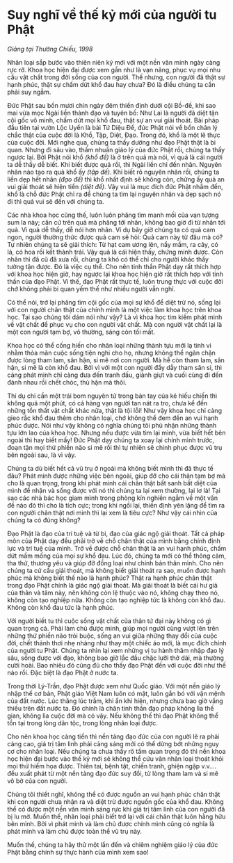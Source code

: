 # Suy nghĩ về thế kỷ mới của người tu Phật {- #the-ky-moi-cua-nguoi-tu-phat}

<div class="align-right">
*Giảng tại Thường Chiếu, 1998*
</div>

Nhân loại sắp bước vào thiên niên kỷ mới với một nền văn minh ngày càng rực rỡ. Khoa học hiện đại được xem gần như là vạn năng, phục vụ mọi nhu cầu vật chất trong đời sống của con người. Thế nhưng, con người đã thật sự hạnh phúc, thật sự chấm dứt khổ đau hay chưa? Đó là điều chúng ta cần phải suy ngẫm.                                                               

Đức Phật sau bốn mươi chín ngày đêm thiền định dưới cội Bồ-đề, khi sao mai vừa mọc Ngài liền thành đạo và tuyên bố: Như Lai là người đã diệt tận cội gốc vô minh, chấm dứt mọi khổ đau, thật sự an vui giải thoát. Bài pháp đầu tiên tại vườn Lộc Uyển là bài Tứ Diệu Đế, đức Phật nói về bốn chân lý chắc thật của cuộc đời là Khổ, Tập, Diệt, Đạo. Trong đó, khổ là một lẽ thực của cuộc đời. Mới nghe qua, chúng ta thấy dường như đạo Phật thật là bi quan. Nhưng đi sâu vào, thấm nhuần giáo lý của đức Phật rồi, chúng ta thấy ngược lại. Bởi Phật nói khổ *(khổ đế)* là ở trên quả mà nói, vì quả là cái người ta dễ thấy dễ biết. Khi biết được quả rồi, thì Ngài liền chỉ đến nhân. Nguyên nhân nào tạo ra quả khổ ấy *(tập đế)*. Khi biết rõ nguyên nhân rồi, chúng ta liền dẹp hết nhân *(đạo đế)* thì khổ nhất định sẽ không còn, chừng ấy quả an vui giải thoát sẽ hiện tiền *(diệt đế)*. Vậy vui là mục đích đức Phật nhắm đến, khổ là chỗ đức Phật chỉ ra để chúng ta tìm lại nguyên nhân và dẹp sạch nó đi thì quả vui sẽ đến với chúng ta.

Các nhà khoa học cũng thế, luôn luôn phăng tìm manh mối của vạn tượng sum la này; căn cứ trên quả mà phăng tới nhân, không bao giờ đi từ nhân tới quả. Vì quả dễ thấy, dễ nói hơn nhân. Ví dụ bây giờ chúng ta có quả cam ngon, người thưởng thức được quả cam sẽ hỏi: Quả cam này từ đâu mà có? Tự nhiên chúng ta sẽ giải thích: Từ hạt cam ương lên, nẩy mầm, ra cây, có lá, có hoa rồi kết thành trái. Vậy quả là cái hiện thấy, chứng minh được. Còn nhân thì đã cũ đã xưa rồi, chúng ta khó có thể chỉ cho người khác thấy tường tận được. Đó là việc cụ thể. Cho nên tinh thần Phật dạy rất thích hợp với khoa học hiện giờ, hay ngược lại khoa học hiện giờ rất thích hợp với tinh thần của đạo Phật. Vì thế, đạo Phật rất thực tế, luôn trung thực với cuộc đời chớ không phải bi quan yếm thế như nhiều người vẫn nghĩ.

Có thể nói, trở lại phăng tìm cội gốc của mọi sự khổ để diệt trừ nó, sống lại với con người chân thật của chính mình là một việc làm khoa học trên khoa học. Tại sao chúng tôi dám nói như vậy? Là vì khoa học tìm kiếm phát minh về vật chất để phục vụ cho con người vật chất. Mà con người vật chất lại là một con người tạm bợ, vô thường, sáng còn tối mất.

Khoa học có thể cống hiến cho nhân loại những thành tựu mới lạ tinh vi nhằm thỏa mãn cuộc sống tiện nghi cho họ, nhưng không thể ngăn chặn được lòng tham lam, sân hận, si mê nơi con người. Mà hễ còn tham lam, sân hận, si mê là còn khổ đau. Bởi vì với một con người đầy dẫy tham sân si, thì càng phát minh chỉ càng đưa đến tranh đấu, giành giựt và cuối cùng đi đến đánh nhau rồi chết chóc, thù hận mà thôi.

Thí dụ chỉ cần một trái bom nguyên tử trong bàn tay của kẻ hiếu chiến thì không quá một phút, có cả hàng vạn người tan nát ra tro, chưa kể đến những tổn thất vật chất khác nữa, thật là tội lỗi! Như vậy khoa học chỉ càng gieo rắc khổ đau thêm cho nhân loại, chớ không thể đem đến an vui hạnh phúc được. Nói như vậy không có nghĩa chúng tôi phủ nhận những thành tựu lớn lao của khoa học. Nhưng nếu được vừa tìm lại mình, vừa biết hết bên ngoài thì hay biết mấy! Đức Phật dạy chúng ta xoay lại chính mình trước, đoạn tận mọi thứ phiền não si mê rồi thì tự nhiên sẽ chinh phục được vũ trụ bên ngoài sau, là vì vậy.

Chúng ta dù biết hết cả vũ trụ ở ngoài mà không biết mình thì đã thực tế đâu? Phát minh được những việc bên ngoài, giúp đỡ cho cái thân tạm bợ mà cho là quan trọng, trong khi phát minh cái chân thật bất sanh bất diệt của mình để nhận và sống được với nó thì chúng ta lại xem thường, lại lơ là! Tại sao các nhà bác học giam mình trong phòng kín nghiền ngẫm về một vấn đề nào đó thì cho là tích cực; trong khi ngồi lại, thiền định yên lặng để tìm ra con người chân thật nơi mình thì lại xem là tiêu cực? Như vậy cái nhìn của chúng ta có đúng không?

Đạo Phật là đạo của trí tuệ và từ bi, đạo của giác ngộ giải thoát. Tất cả pháp môn của Phật dạy đều phải trở về chỗ chân thật của mình bằng chính định lực và trí tuệ của mình. Trở về được chỗ chân thật là an vui hạnh phúc, chấm dứt mầm mống của mọi sự khổ đau. Lúc đó, chúng ta mới có thể thông cảm, tha thứ, thương yêu và giúp đỡ đồng loại như chính bản thân mình. Cho nên chúng ta cứ cầu giải thoát, mà không biết giải thoát ra sao, muốn được hạnh phúc mà không biết thế nào là hạnh phúc? Thật ra hạnh phúc chân thật trong đạo Phật chính là giác ngộ giải thoát. Mà giải thoát là biết cái hư giả của thân và tâm này, nên không còn lệ thuộc vào nó, không chạy theo nó, không còn tạo nghiệp nữa. Không còn tạo nghiệp tức là không còn khổ đau. Không còn khổ đau tức là hạnh phúc.

Với người biết tu thì cuộc sống vật chất của thân tứ đại này không có gì quan trọng cả. Phải làm chủ được mình, giúp mọi người cùng vượt lên trên những thứ phiền não trói buộc, sống an vui giữa những thay đổi của cuộc đời, chết thảnh thơi nhẹ nhàng như thay một chiếc áo mới, là mục đích chính của người tu Phật. Chúng ta nhìn lại xem những vị tu hành thâm nhập đạo lý sâu, sống được với đạo, không bao giờ lắc đầu chặc lưỡi thở dài, mà thường cười hoài. Bao nhiêu đó cũng đủ cho thấy đạo Phật đến với cuộc đời như thế nào rồi. Đặc biệt là đạo Phật ở nước ta.

Trong thời Lý-Trần, đạo Phật được xem như Quốc giáo. Với một nền giáo lý nhập thế cơ bản, Phật giáo Việt Nam luôn có mặt, luôn gắn bó với vận mệnh của đất nước. Lúc thăng lúc trầm, khi ẩn khi hiện, nhưng chưa bao giờ vắng thiếu trên đất nước ta. Đó chính là chân tinh thần đạo pháp không lìa thế gian, không lìa cuộc đời mà có vậy. Nếu không thế thì đạo Phật không thể tồn tại trong lòng dân tộc, trong lòng nhân loại được.

Cho nên khoa học càng tiến thì nền tảng đạo đức của con người lẽ ra phải càng cao, giá trị tâm linh phải càng sáng mới có thể dừng bớt những nguy cơ cho nhân loại. Nếu chúng ta chưa thấy rõ tầm quan trọng đó thì nền khoa học hiện đại bước vào thế kỷ mới sẽ không thể cứu vãn nhân loại thoát khỏi mọi thứ hiểm họa được. Thiên tai, bệnh tật, chiến tranh, ghiện ngập v.v…. đều xuất phát từ một nền tảng đạo đức suy đồi, từ lòng tham lam và si mê vô bờ của con người.

Chúng tôi thiết nghĩ, không thể có được nguồn an vui hạnh phúc chân thật khi con người chưa nhận ra và diệt trừ được nguồn gốc của khổ đau. Không thể có được một nền văn minh sáng rực khi giá trị tâm linh của con người đã bị lu mờ. Muốn thế, nhân loại phải biết trở lại với cái chân thật luôn hằng hữu bên mình. Bởi vì phát minh và làm chủ được chính mình cũng có nghĩa là phát minh và làm chủ được toàn thể vũ trụ này.

Muốn thế, chúng ta hãy thử một lần đến và chiêm nghiệm giáo lý của đức Phật bằng chính sự thực hành của mình xem sao!
